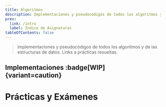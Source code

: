 ```yaml
---
title: Algoritmos
description: Implementaciones y pseudocódigos de todos los algoritmos y de las estructuras de datos. Links a prácticas resueltas.
prev:
  link: /intro
  label: Índice de Asignaturas
tableOfContents: false
---
```



> Implementaciones y pseudocódigos de todos los algoritmos y de las estructuras de datos. Links a prácticas resueltas.

## Implementaciones :badge[WIP]{variant=caution}

<LinkCard
  title="En Construcción 👷"
  href="/algo"
  description="¡Estamos estudiando!"
/>

# Prácticas y Exámenes

<LinkCard
  title="TeenBiscuits/Practicas-Algo"
  href="https://github.com/TeenBiscuits/Practicas-Algo"
  description="Prácticas de la asignatura de Algoritmos, curso 2024/25, GEI-UDC. Por Pablo Portas López, Pablo Míguez Muiño y Maite González Vázquez."
/>
<LinkCard
  title="migueldeoleiros/examen-algoritmos"
  href="https://github.com/migueldeoleiros/examen-algoritmos"
  description="Ejemplos de las posibles variaciones de las prácticas de la asigatura de Algoritmos de la Universidad De A Coruña en el grado de ingeniería informática de 2021/2022. Con el objetivo de hacer todos los posibles exámenes."
/>
<LinkCard
  title="migueldeoleiros/Algoritmos"
  href="https://github.com/migueldeoleiros/Algoritmos"
  description="Prácticas de la asignatura de Algoritmos de la Universidad De A Coruña (UDC) en el grado de ingeniería informática curso 2021/2022 GEI-Algo 614G010112122"
/>
<LinkCard
  title="JavierFreireBouzas/Algoritmos-FIC-UDC"
  href="https://github.com/JavierFreireBouzas/Algoritmos-FIC-UDC"
  description='Prácticas de Algoritmos | Code generated during the "Algoritmos" subject (Universidade da Coruña)'
/>
<LinkCard
  title="CValle_/gei2/Algo"
  href="https://gitlab.com/CValle_/gei2/-/tree/main/Algo"
  description="Apuntes y Prácticas de Clara Valle | Notes for my second year of university at UDC"
/>

